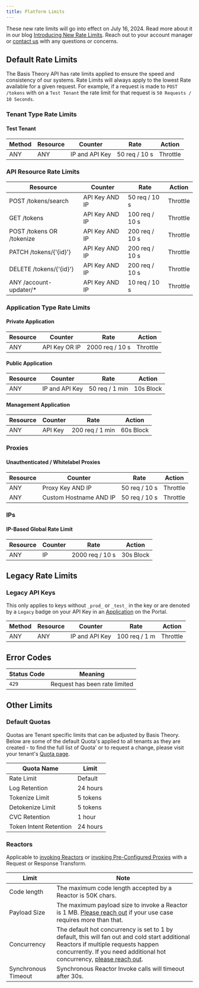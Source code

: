 ```yaml
---
title: Platform Limits
---
```



<Alert>These new rate limits will go into effect on July 16, 2024. Read more about it in our blog [Introducing New Rate Limits](https://blog.basistheory.com/introducing-new-rate-limits). Reach out to your account manager or [contact us](https://basistheory.com/contact) with any questions or concerns.</Alert>

## Default Rate Limits

The Basis Theory API has rate limits applied to ensure the speed and consistency of our systems. Rate Limits will always apply to the lowest Rate available for a given request. For example, if a request is made to `POST /tokens` with on a `Test Tenant` the rate limit for that request is `50 Requests / 10 Seconds`.

### Tenant Type Rate Limits

#### Test Tenant
| Method | Resource | Counter        | Rate          | Action   |
|--------|----------|----------------|---------------|----------|
| ANY    | ANY      | IP and API Key | 50 req / 10 s | Throttle |

### API Resource Rate Limits
| Resource                  | Counter        | Rate           | Action   |
|---------------------------|----------------|----------------|----------|
| POST /tokens/search       | API Key AND IP | 50 req / 10 s  | Throttle |
| GET /tokens               | API Key AND IP | 100 req / 10 s | Throttle |
| POST /tokens OR /tokenize | API Key AND IP | 200 req / 10 s | Throttle |
| PATCH /tokens/{'{id}'}    | API Key AND IP | 200 req / 10 s | Throttle |
| DELETE /tokens/{'{id}'}   | API Key AND IP | 200 req / 10 s | Throttle |
| ANY /account-updater/*    | API Key AND IP | 10 req / 10 s  | Throttle |

### Application Type Rate Limits

#### Private Application
| Resource | Counter       | Rate            | Action   |
|----------|---------------|-----------------|----------|
| ANY      | API Key OR IP | 2000 req / 10 s | Throttle |

#### Public Application
| Resource | Counter        | Rate           | Action    |
|----------|----------------|----------------|-----------|
| ANY      | IP and API Key | 50 req / 1 min | 10s Block |

#### Management Application
| Resource | Counter | Rate            | Action    |
|----------|---------|-----------------|-----------|
| ANY      | API Key | 200 req / 1 min | 60s Block |

### Proxies

#### Unauthenticated / Whitelabel Proxies

| Resource | Counter                | Rate          | Action   |
|----------|------------------------|---------------|----------|
| ANY      | Proxy Key AND IP       | 50 req / 10 s | Throttle |
| ANY      | Custom Hostname AND IP | 50 req / 10 s | Throttle |

### IPs

#### IP-Based Global Rate Limit

| Resource | Counter | Rate            | Action    |
|----------|---------|-----------------|-----------|
| ANY      | IP      | 2000 req / 10 s | 30s Block |


## Legacy Rate Limits

### Legacy API Keys

This only applies to keys without `_prod_` or `_test_` in the key or are denoted by a `Legacy` badge on your API Key in an [Application](https://portal.basistheory.com/applications) on the Portal.

| Method | Resource | Counter        | Rate          | Action   |
|--------|----------|----------------|---------------|----------|
| ANY    | ANY      | IP and API Key | 100 req / 1 m | Throttle |

## Error Codes

| Status Code | Meaning                       |
|-------------|-------------------------------|
| `429`       | Request has been rate limited |

## Other Limits

### Default Quotas
Quotas are Tenant specific limits that can be adjusted by Basis Theory. Below are some of the default Quota's applied to all tenants as they are created - to find the full list of Quota' or to request a change, please visit your tenant's [Quota page](https://portal.basistheory.com/settings?tab=quotas).

| Quota Name             | Limit    |
|------------------------|----------|
| Rate Limit             | Default  |
| Log Retention          | 24 hours |
| Tokenize Limit         | 5 tokens |
| Detokenize Limit       | 5 tokens |
| CVC Retention          | 1 hour   |
| Token Intent Retention | 24 hours |


### Reactors

Applicable to [invoking Reactors](/docs/api/reactors/#invoke-a-reactor) or [invoking Pre-Configured Proxies](/docs/api/proxies/pre-configured-proxies#invoke-a-proxy) with a Request or Response Transform.

| Limit               | Note                                                                                                                                                                                                                                                       |
|---------------------|------------------------------------------------------------------------------------------------------------------------------------------------------------------------------------------------------------------------------------------------------------|
| Code length         | The maximum code length accepted by a Reactor is 50K chars.                                                                                                                                                                                                |
| Payload Size        | The maximum payload size to invoke a Reactor is 1 MB. <a href="https://basistheory.com/contact">Please reach out</a> if your use case requires more than that.                                                                                             |
| Concurrency         | The default hot concurrency is set to 1 by default, this will fan out and cold start additional Reactors if multiple requests happen concurrently. If you need additional hot concurrency, <a href="https://basistheory.com/contact">please reach out</a>. |
| Synchronous Timeout | Synchronous Reactor Invoke calls will timeout after 30s.                                                                                                                                                                                                   |

